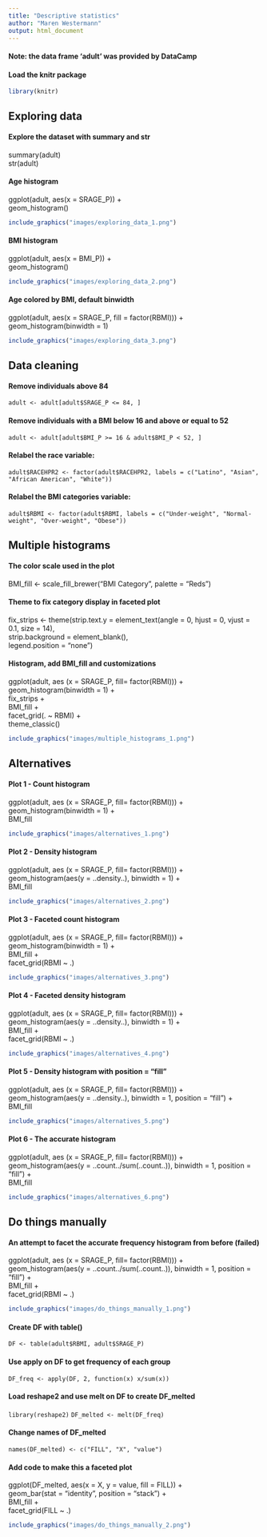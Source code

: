 ```yaml
---
title: "Descriptive statistics"
author: "Maren Westermann"
output: html_document
---
```


#### Note: the data frame 'adult' was provided by DataCamp


#### Load the knitr package
```r
library(knitr)
```


## Exploring data

#### Explore the dataset with summary and str
summary(adult)  
str(adult)

#### Age histogram
ggplot(adult, aes(x = SRAGE_P)) +  
  geom_histogram()
```r
include_graphics("images/exploring_data_1.png") 
```

#### BMI histogram
ggplot(adult, aes(x = BMI_P)) +  
  geom_histogram()
```r
include_graphics("images/exploring_data_2.png") 
```

#### Age colored by BMI, default binwidth
ggplot(adult, aes(x = SRAGE_P, fill = factor(RBMI))) +  
  geom_histogram(binwidth = 1)
```r
include_graphics("images/exploring_data_3.png") 
```


## Data cleaning

#### Remove individuals above 84
`adult <- adult[adult$SRAGE_P <= 84, ]`

#### Remove individuals with a BMI below 16 and above or equal to 52
`adult <- adult[adult$BMI_P >= 16 & adult$BMI_P < 52, ]`

#### Relabel the race variable:
`adult$RACEHPR2 <- factor(adult$RACEHPR2, labels = c("Latino", "Asian", "African American", "White"))`

#### Relabel the BMI categories variable:
`adult$RBMI <- factor(adult$RBMI, labels = c("Under-weight", "Normal-weight", "Over-weight", "Obese"))`


## Multiple histograms 

#### The color scale used in the plot
BMI_fill <- scale_fill_brewer("BMI Category", palette = "Reds")

#### Theme to fix category display in faceted plot
fix_strips <- theme(strip.text.y = element_text(angle = 0, hjust = 0, vjust = 0.1, size = 14),  
                    strip.background = element_blank(),  
                    legend.position = "none")

#### Histogram, add BMI_fill and customizations
ggplot(adult, aes (x = SRAGE_P, fill= factor(RBMI))) +  
  geom_histogram(binwidth = 1) +  
  fix_strips +  
  BMI_fill +  
  facet_grid(. ~ RBMI) +  
  theme_classic()  
```r
include_graphics("images/multiple_histograms_1.png") 
```


## Alternatives 

#### Plot 1 - Count histogram
ggplot(adult, aes (x = SRAGE_P, fill= factor(RBMI))) +  
  geom_histogram(binwidth = 1) +  
  BMI_fill
```r
include_graphics("images/alternatives_1.png") 
```

#### Plot 2 - Density histogram
ggplot(adult, aes (x = SRAGE_P, fill= factor(RBMI))) +  
  geom_histogram(aes(y = ..density..), binwidth = 1) +  
  BMI_fill
```r
include_graphics("images/alternatives_2.png") 
```

#### Plot 3 - Faceted count histogram
ggplot(adult, aes (x = SRAGE_P, fill= factor(RBMI))) +  
  geom_histogram(binwidth = 1) +  
  BMI_fill +  
  facet_grid(RBMI ~ .)
```r
include_graphics("images/alternatives_3.png") 
```

#### Plot 4 - Faceted density histogram
ggplot(adult, aes (x = SRAGE_P, fill= factor(RBMI))) +  
  geom_histogram(aes(y = ..density..), binwidth = 1) +  
  BMI_fill +  
  facet_grid(RBMI ~ .)  
```r
include_graphics("images/alternatives_4.png") 
```

#### Plot 5 - Density histogram with position = "fill"
ggplot(adult, aes (x = SRAGE_P, fill= factor(RBMI))) +  
  geom_histogram(aes(y = ..density..), binwidth = 1, position = "fill") +  
  BMI_fill
```r
include_graphics("images/alternatives_5.png") 
```

#### Plot 6 - The accurate histogram
ggplot(adult, aes (x = SRAGE_P, fill= factor(RBMI))) +  
  geom_histogram(aes(y = ..count../sum(..count..)), binwidth = 1, position = "fill") +  
  BMI_fill
```r
include_graphics("images/alternatives_6.png") 
```


## Do things manually 

#### An attempt to facet the accurate frequency histogram from before (failed)
ggplot(adult, aes (x = SRAGE_P, fill= factor(RBMI))) +  
  geom_histogram(aes(y = ..count../sum(..count..)), binwidth = 1, position = "fill") +  
  BMI_fill +  
  facet_grid(RBMI ~ .)
```r
include_graphics("images/do_things_manually_1.png") 
```

#### Create DF with table()
`DF <- table(adult$RBMI, adult$SRAGE_P)`

#### Use apply on DF to get frequency of each group
`DF_freq <- apply(DF, 2, function(x) x/sum(x))`

#### Load reshape2 and use melt on DF to create DF_melted
`library(reshape2)`
`DF_melted <- melt(DF_freq)`

#### Change names of DF_melted
`names(DF_melted) <- c("FILL", "X", "value")`

#### Add code to make this a faceted plot
ggplot(DF_melted, aes(x = X, y = value, fill = FILL)) +  
  geom_bar(stat = "identity", position = "stack") +  
  BMI_fill +  
  facet_grid(FILL ~ .)
```r
include_graphics("images/do_things_manually_2.png") 
```